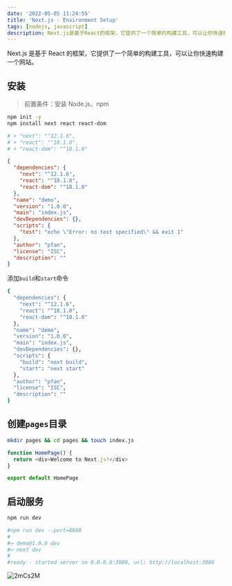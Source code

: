 ```yaml
---
date: '2022-05-05 11:24:55'
title: 'Next.js - Environment Setup'
tags: [nodejs, javascript]
description: Next.js是基于React的框架，它提供了一个简单的构建工具，可以让你快速构建一个网站。
---
```


Next.js 是基于 React 的框架，它提供了一个简单的构建工具，可以让你快速构建一个网站。

## 安装

> 前置条件：安装 Node.js、npm

```bash
npm init -y
npm install next react react-dom

# + "next": "^12.1.6",
# + "react": "^18.1.0",
# + "react-dom": "^18.1.0"
```

```json
{
  "dependencies": {
    "next": "^12.1.6",
    "react": "^18.1.0",
    "react-dom": "^18.1.0"
  },
  "name": "demo",
  "version": "1.0.0",
  "main": "index.js",
  "devDependencies": {},
  "scripts": {
    "test": "echo \"Error: no test specified\" && exit 1"
  },
  "author": "pfan",
  "license": "ISC",
  "description": ""
}
```

添加`build`和`start`命令

```bash
{
  "dependencies": {
    "next": "^12.1.6",
    "react": "^18.1.0",
    "react-dom": "^18.1.0"
  },
  "name": "demo",
  "version": "1.0.0",
  "main": "index.js",
  "devDependencies": {},
  "scripts": {
    "build": "next build",
    "start": "next start"
  },
  "author": "pfan",
  "license": "ISC",
  "description": ""
}
```

## 创建`pages`目录

```bash
mkdir pages && cd pages && touch index.js
```

```js
function HomePage() {
  return <div>Welcome to Next.js!</div>
}

export default HomePage
```

## 启动服务

```bash
npm run dev

#npm run dev --port=8888
#
#> demo@1.0.0 dev
#> next dev
#
#ready - started server on 0.0.0.0:3000, url: http://localhost:3000
```
![2mCs2M](https://cdn.jsdelivr.net/gh/manonicu/pics@master/uPic/2mCs2M.png)
